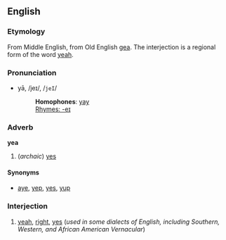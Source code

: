 ==English==
===Etymology===
From Middle English, from Old English [[gea]]. The interjection is a regional form of the word [[yeah]].

===Pronunciation===
*yā, /jeɪ/, /<tt>jeI</tt>/
*:'''Homophones''': [[yay]]
*:[[Rhymes:English:-eɪ|Rhymes: -eɪ]]

===Adverb===
'''yea'''
#(''archaic'') [[yes]]

====Synonyms====
*[[aye]], [[yep]], [[yes]], [[yup]]

===Interjection===
# [[yeah]], [[right]], [[yes]] (''used in some dialects of English, including Southern, Western, and African American Vernacular'')